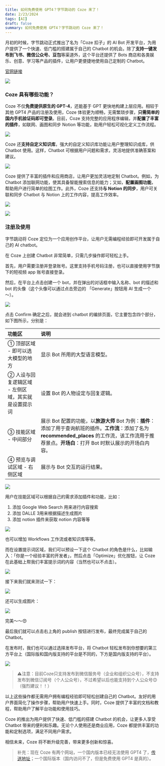 ```yaml
---
title: 如何免费使用 GPT4？字节跳动的 Coze 来了！
date: 2/23/2024
tags: [AI]
draft: false
summary: 如何免费使用 GPT4？字节跳动的 Coze 来了！
---
```


月初的时候，字节跳动正式推出了名为「Coze 扣子」的 AI Bot 开发平台，为用户提供了一个快速、低门槛的搭建属于自己的 Chatbot 的机会。除了**支持一键发布到飞书、微信公众号、豆包**等渠道外，这个平台还提供了 Bots 商店和各类娱乐、创意、学习等产品的插件，让用户更便捷地使用自己定制的 Chatbot。

[官网链接](https://www.coze.com/)

![](https://note.ihsxu.com/api/imgs/1708613867643.webp)

### Coze 具有哪些功能？

Coze 不仅**免费提供原生的 GPT-4**，还能基于 GPT 更快地构建上层应用。相较于其他 GPT4 产品的注册及使用，Coze 体验更为顺畅，无需繁琐步骤，**只需简单的国内手机验证码即可登录**。目前，Coze 支持完整的应用程序编辑，并**配置了丰富的插件**，如联网、画图和同步 Notion 等功能，助用户轻松可视化定义工作流程。

![](https://note.ihsxu.com/api/imgs/1708616044048.webp)

Coze 还**支持自定义知识库**，强大的自定义知识库功能让用户整理知识成库，供 Chatbot 使用。这样，Chatbot 可根据用户问题和需求，灵活地提供准确答案和建议。

![](https://note.ihsxu.com/api/imgs/1708616098054.webp)

Coze 提供了丰富的插件和应用商店，让用户更加灵活地定制 Chatbot。例如，为 Chatbot 添加联网功能，使其具备智能搜索信息的能力；又如，**配置画图功能**，帮助用户进行简单的绘图工作。此外，Coze 还支持**与 Notion 的同步**，用户可关联和同步 Chatbot 与 Notion 上的工作内容，提高工作效率。

![](https://note.ihsxu.com/api/imgs/1708615980312.webp)

![](https://note.ihsxu.com/api/imgs/1708616139943.webp)

### 注册及使用

字节跳动将 Coze 定位为一个应用创作平台，让用户无需编程经验即可开发属于自己的 AI chatbot。

在 Coze 上创建 Chatbot 非常简单，只需几步操作即可轻松上手。

首先，用户需要注册并登录账号。这里支持手机号码注册，也可以直接使用字节旗下的短视频 app 账号直接登录。

然后，在平台上点击创建一个 bot，并在弹出的对话框中输入名称、bot 的描述和 bot 的头像（这个头像可以通过点击旁边的 「Generate」按钮用 AI 生成一个～）。

![](https://note.ihsxu.com/api/imgs/1708616206150.webp)

点击 Confirm 确定之后，就会进到 chatbot 的编排页面，它主要包含四个部分，如下图所示，分别是：

| **功能区**                      | **说明**                                                                                                                              |
| :--------------------------- | :---------------------------------------------------------------------------------------------------------------------------------- |
| ① 顶部区域 - 即可以选大模型的地方          | 显示 Bot 所用的大型语言模型。                                                                                                                   |
| ② 人设与回复逻辑区域 - 左侧区域，其实就是设置提示词 | 设置 Bot 的人物设定与回复逻辑。                                                                                                                  |
| ③ 技能区域 - 中间部分                | 展示 Bot 配置的功能，以**旅游大师** Bot 为例：**插件**：添加了用于查询航班的插件。**工作流**：添加了名为 **recommended\_places** 的工作流，该工作流用于推荐景点。**开场白**：打开 Bot 时默认展示的开场白内容。 |
| ④ 预览与调试区域 - 右侧区域             | 展示与 Bot 交互的运行结果。                                                                                                                    |

![](https://note.ihsxu.com/api/imgs/1708616219728.webp)

用户在技能区域可以根据自己的需求添加插件和功能，比如：

1.  添加 Google Web Search 用来进行内容搜索
2.  添加 DALLE 3用来根据描述生成图片
3.  添加 notion 插件来获取 notion 内容等等

![](https://note.ihsxu.com/api/imgs/1708699857187.webp)

也可以增加 Workflows 工作流或者知识库等等。

而在设置提示词区域，我们可以预设一下这个 Chatbot 的角色是什么，比如输入：「你是一个经验丰富的开发者」，然后点击「Optimize」优化按钮，让 Coze 在此基础上帮我们丰富提示词的内容（当然也可以不点击）。

![](https://note.ihsxu.com/api/imgs/1708702785623.webp)

接下来我们就来测试一下：

![](https://note.ihsxu.com/api/imgs/1708702812139.webp)

还可以生成图片：

![](https://note.ihsxu.com/api/imgs/1708702950043.webp)

完美～～😍

最后我们就可以点击右上角的 publish 按钮进行发布，最终完成属于自己的 Chatbot。

在发布时，我们也可以通过选择发布平台，将 Chatbot 轻松发布到你想要的第三方平台上（国际版和国内版支持的平台是不同的，下方是国内版支持的平台）。

![](https://note.ihsxu.com/api/imgs/1708664407139.webp)

> ⚠️注意：目前Coze只支持发布到微信服务号（企业和组织公众号），不支持发布到微信订阅号（个人公众号），不过希望以后也能支持到个人公众号😊（强烈建议！！）

以上这些操作都无需用户拥有编程经验即可轻松创建自己的 Chatbot。友好的用户界面简化了操作步骤，帮助用户快速上手。同时，Coze 提供了丰富的文档和教程，帮助用户了解平台功能和使用技巧。

Coze 的推出为用户提供了快速、低门槛的搭建 Chatbot 的机会，让更多人享受 Chatbot 带来的便利和乐趣。无论个人使用还是商业应用，Coze 都提供丰富的功能和定制选项，满足不同用户需求。

相信未来，Coze 将不断升级完善，带来更多创新和惊喜。

> 补充：现在 Coze 有两个网站，一个国内版本已经无法使用 GPT4 了，[传送地址](https://www.coze.cn)；一个国际版本（国内访问不了，但是免费使用 GPT4 是真的）。

